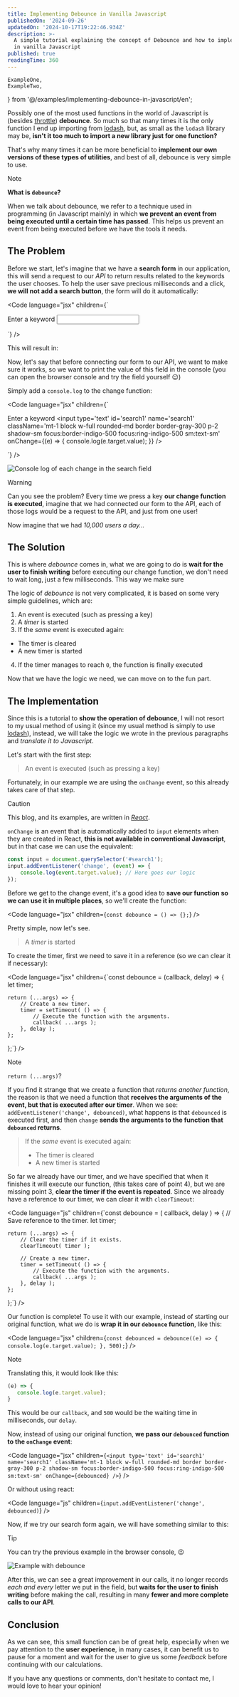```yaml
---
title: Implementing Debounce in Vanilla Javascript
publishedOn: '2024-09-26'
updatedOn: '2024-10-17T19:22:46.934Z'
description: >-
  A simple tutorial explaining the concept of Debounce and how to implement it
  in vanilla Javascript
published: true
readingTime: 360
---
```


    ExampleOne,
    ExampleTwo,
} from '@/examples/implementing-debounce-in-javascript/en';

Possibly one of the most used functions in the world of Javascript is (besides [throttle](/blog/implementing-throttle-in-vanilla-javascript)) **debounce**. So much so that many times it is the only function I end up importing from [lodash](https://lodash.com/), but, as small as the `lodash` library may be, **isn't it too much to import a new library just for one function?**

That's why many times it can be more beneficial to **implement our own versions of these types of utilities**, and best of all, debounce is very simple to use.

> [!NOTE]
> **What is `debounce`?**
>
> When we talk about debounce, we refer to a technique used in programming (in Javascript mainly) in which **we prevent an event from being executed until
> a certain time has passed**. This helps us prevent an event from being executed
> before we have the tools it needs.

## The Problem

Before we start, let's imagine that we have a **search form** in our application, this will send a request to our _API_ to return results related to the keywords the user chooses. To help the user save precious milliseconds and a click, **we will not add a search button**, the form will do it automatically:

<Code
  language="jsx"
  children={`<form>
    <label
        htmlFor='search1'
        className='block text-sm font-medium text-gray-700'
    >
        Enter a keyword
    </label>
    <input
        type='text'
        id='search1'
        name='search1'
        className='mt-1 block w-full rounded-md border border-gray-300 p-2 shadow-sm focus:border-indigo-500 focus:ring-indigo-500 sm:text-sm'
    />
</form>`}
/>

This will result in:

<AlignWide>
    <ExampleOne />
</AlignWide>

Now, let's say that before connecting our form to our API, we want to make sure it works, so we want to print the value of this field in the console (you can open the browser console and try the field yourself 😉️)

Simply add a `console.log` to the change function:

<Code
  language="jsx"
  children={`<form>
    <label
        htmlFor='search1'
        className='block text-sm font-medium text-gray-700'
    >
        Enter a keyword
    </label>
    <input
        type='text'
        id='search1'
        name='search1'
        className='mt-1 block w-full rounded-md border border-gray-300 p-2 shadow-sm focus:border-indigo-500 focus:ring-indigo-500 sm:text-sm'
        onChange={(e) => {
            console.log(e.target.value);
        }}
    />
</form>`}
/>

![Console log of each change in the search field](/posts/implementing-debounce-in-javascript/no-debounce.gif)

> [!WARNING]
> Can you see the problem? Every time we press a key **our change function is executed**, imagine that we had connected our form to the API, each of those logs would be a request to the API, and just from one user!
>
> Now imagine that we had _10,000 users a day…_

## The Solution

This is where _debounce_ comes in, what we are going to do is **wait for the user to finish writing** before executing our change function, we don't need to wait long, just a few milliseconds. This way we make sure

The logic of _debounce_ is not very complicated, it is based on some very simple guidelines, which are:

1. An event is executed (such as pressing a key)
2. A _timer_ is started
3. If the _same_ event is executed again:
  * The timer is cleared
  * A new timer is started
4. If the timer manages to reach `0`, the function is finally executed

Now that we have the logic we need, we can move on to the fun part.

## The Implementation

Since this is a tutorial to **show the operation of debounce**, I will not resort to my usual method of using it (since my usual method is simply to use [lodash](https://lodash.com/docs/4.17.15#debounce)), instead, we will take the logic we wrote in the previous paragraphs and _translate it to Javascript_.

Let's start with the first step:

> An event is executed (such as pressing a key)

Fortunately, in our example we are using the `onChange` event, so this already takes care of that step.

> [!CAUTION]
> This blog, and its examples, are written in _[React](https://react.dev/)_.
>
> `onChange` is an event that is automatically added to `input` elements when they are created in React, **this is not available in conventional Javascript**, but in that case we can use the equivalent:
>
> ```js
> const input = document.querySelector('#search1');
> input.addEventListener('change', (event) => {
>     console.log(event.target.value); // Here goes our logic
> });
> ```

Before we get to the change event, it's a good idea to **save our function so we can use it in multiple places**, so we'll create the function:

<Code
  language="jsx"
  children={`const debounce = () => {};`}
/>

Pretty simple, now let's see.

> A _timer_ is started

To create the timer, first we need to save it in a reference (so we can clear it if necessary):

<Code
  language="jsx"
  children={`const debounce = (callback, delay) => {
    let timer;

    return (...args) => {
        // Create a new timer.
        timer = setTimeout( () => {
            // Execute the function with the arguments.
            callback( ...args );
        }, delay );
    };
};`}
/>

> [!NOTE]
> `return (...args)`?
>
> If you find it strange that we create a function that _returns another function_, the reason is that we need
> a function that **receives the arguments of the event, but that is executed after our timer**.
> When we see: `addEventListener('change', debounced)`, what happens is that `debounced` is executed first,
> and then `change` **sends the arguments to the function that `debounced` returns**.

> If the _same_ event is executed again:
> * The timer is cleared
> * A new timer is started

So far we already have our timer, and we have specified that when it finishes it will execute our function,
(this takes care of point 4), but we are missing point 3, **clear the timer if the event is repeated**.
Since we already have a reference to our timer, we can clear it with `clearTimeout`:

<Code
  language="js"
  children={`const debounce = ( callback, delay ) => {
    // Save reference to the timer.
    let timer;

    return (...args) => {
        // Clear the timer if it exists.
        clearTimeout( timer );

        // Create a new timer.
        timer = setTimeout( () => {
            // Execute the function with the arguments.
            callback( ...args );
        }, delay );
    };
};`}
/>

Our function is complete! To use it with our example, instead of starting our original function, what we do is **wrap it in our `debounce` function**, like this:

<Code
  language="jsx"
  children={`const debounced = debounce((e) => {
    console.log(e.target.value);
}, 500);`}
/>

> [!NOTE]
> Translating this, it would look like this:
>
> ```js
> (e) => {
>    console.log(e.target.value);
> }
> ```
>
> This would be our `callback`, and `500` would be the waiting time in milliseconds, our `delay`.

Now, instead of using our original function, **we pass our `debounced` function to the `onChange` event**:

<Code
  language="jsx"
  children={`<input
    type='text'
    id='search1'
    name='search1'
    className='mt-1 block w-full rounded-md border border-gray-300 p-2 shadow-sm focus:border-indigo-500 focus:ring-indigo-500 sm:text-sm'
    onChange={debounced}
/>`}
/>

Or without using react:

<Code
  language="js"
  children={`input.addEventListener('change', debounced)`}
/>

Now, if we try our search form again, we will have something similar to this:

<AlignWide>
    <ExampleTwo />
</AlignWide>

> [!TIP]
> You can try the previous example in the browser console, 😉

![Example with debounce](/posts/implementing-debounce-in-javascript/debounced.gif)

After this, we can see a great improvement in our calls, it no longer records _each and every_ letter we put in the field, but **waits for the user to finish writing** before making the call, resulting in many **fewer and more complete calls to our API**.

## Conclusion

As we can see, this small function can be of great help, especially when we pay attention to the **user experience**, in many cases, it can benefit us to pause for a moment and wait for the user to give us some *feedback* before continuing with our calculations.

If you have any questions or comments, don't hesitate to contact me, I would love to hear your opinion!
